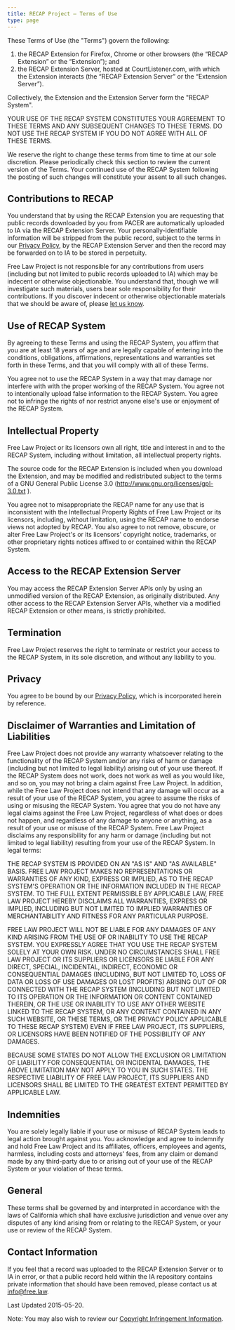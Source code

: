 ```yaml
---
title: RECAP Project — Terms of Use
type: page
---
```


These Terms of Use (the "Terms") govern the following: 

1. the RECAP Extension for Firefox, Chrome or other browsers (the “RECAP Extension” or the “Extension”); and
2. the RECAP Extension Server, hosted at CourtListener.com, with which the Extension interacts (the “RECAP Extension Server” or the “Extension Server”). 

Collectively, the Extension and the Extension Server form the "RECAP System".

YOUR USE OF THE RECAP SYSTEM CONSTITUTES YOUR AGREEMENT TO THESE TERMS AND ANY SUBSEQUENT CHANGES TO THESE TERMS. DO NOT USE THE RECAP SYSTEM IF YOU DO NOT AGREE WITH ALL OF THESE TERMS.

We reserve the right to change these terms from time to time at our sole discretion. Please periodically check this section to review the current version of the Terms. Your continued use of the RECAP System following the posting of such changes will constitute your assent to all such changes.


## Contributions to RECAP

You understand that by using the RECAP Extension you are requesting that public records downloaded by you from PACER are automatically uploaded to IA via the RECAP Extension Server. Your personally-identifiable information will be stripped from the public record, subject to the terms in our [Privacy Policy][privacy], by the RECAP Extension Server and then the record may be forwarded on to IA to be stored in perpetuity.

Free Law Project is not responsible for any contributions from users (including but not limited to public records uploaded to IA) which may be indecent or otherwise objectionable. You understand that, though we will investigate such materials, users bear sole responsibility for their contributions. If you discover indecent or otherwise objectionable materials that we should be aware of, please [let us know][c].


## Use of RECAP System

By agreeing to these Terms and using the RECAP System, you affirm that you are at least 18 years of age and are legally capable of entering into the conditions, obligations, affirmations, representations and warranties set forth in these Terms, and that you will comply with all of these Terms.

You agree not to use the RECAP System in a way that may damage nor interfere with with the proper working of the RECAP System. You agree not to intentionally upload false information to the RECAP System. You agree not to infringe the rights of nor restrict anyone else's use or enjoyment of the RECAP System.


## Intellectual Property

Free Law Project or its licensors own all right, title and interest in and to the RECAP System, including without limitation, all intellectual property rights.

The source code for the RECAP Extension is included when you download the Extension, and may be modified and redistributed subject to the terms of a GNU General Public License 3.0 (http://www.gnu.org/licenses/gpl-3.0.txt ).

You agree not to misappropriate the RECAP name for any use that is inconsistent with the Intellectual Property Rights of Free Law Project or its licensors, including, without limitation, using the RECAP name to endorse views not adopted by RECAP. You also agree to not remove, obscure, or alter Free Law Project's or its licensors' copyright notice, trademarks, or other proprietary rights notices affixed to or contained within the RECAP System.


## Access to the RECAP Extension Server

You may access the RECAP Extension Server APIs only by using an unmodified version of the RECAP Extension, as originally distributed. Any other access to the RECAP Extension Server APIs, whether via a modified RECAP Extension or other means, is strictly prohibited.


## Termination

Free Law Project reserves the right to terminate or restrict your access to the RECAP System, in its sole discretion, and without any liability to you.


## Privacy

You agree to be bound by our [Privacy Policy][privacy], which is incorporated herein by reference.


## Disclaimer of Warranties and Limitation of Liabilities

Free Law Project does not provide any warranty whatsoever relating to the functionality of the RECAP System and/or any risks of harm or damage (including but not limited to legal liability) arising out of your use thereof. If the RECAP System does not work, does not work as well as you would like, and so on, you may not bring a claim against Free Law Project. In addition, while the Free Law Project does not intend that any damage will occur as a result of your use of the RECAP System, you agree to assume the risks of using or misusing the RECAP System. You agree that you do not have any legal claims against the Free Law Project, regardless of what does or does not happen, and regardless of any damage to anyone or anything, as a result of your use or misuse of the RECAP System. Free Law Project disclaims any responsibility for any harm or damage (including but not limited to legal liability) resulting from your use of the RECAP System. In legal terms:

THE RECAP SYSTEM IS PROVIDED ON AN "AS IS" AND "AS AVAILABLE" BASIS. FREE LAW PROJECT MAKES NO REPRESENTATIONS OR WARRANTIES OF ANY KIND, EXPRESS OR IMPLIED, AS TO THE RECAP SYSTEM'S OPERATION OR THE INFORMATION INCLUDED IN THE RECAP SYSTEM. TO THE FULL EXTENT PERMISSIBLE BY APPLICABLE LAW, FREE LAW PROJECT HEREBY DISCLAIMS ALL WARRANTIES, EXPRESS OR IMPLIED, INCLUDING BUT NOT LIMITED TO IMPLIED WARRANTIES OF MERCHANTABILITY AND FITNESS FOR ANY PARTICULAR PURPOSE.

FREE LAW PROJECT WILL NOT BE LIABLE FOR ANY DAMAGES OF ANY KIND ARISING FROM THE USE OF OR INABILITY TO USE THE RECAP SYSTEM. YOU EXPRESSLY AGREE THAT YOU USE THE RECAP SYSTEM SOLELY AT YOUR OWN RISK. UNDER NO CIRCUMSTANCES SHALL FREE LAW PROJECT OR ITS SUPPLIERS OR LICENSORS BE LIABLE FOR ANY DIRECT, SPECIAL, INCIDENTAL, INDIRECT, ECONOMIC OR CONSEQUENTIAL DAMAGES (INCLUDING, BUT NOT LIMITED TO, LOSS OF DATA OR LOSS OF USE DAMAGES OR LOST PROFITS) ARISING OUT OF OR CONNECTED WITH THE RECAP SYSTEM (INCLUDING BUT NOT LIMITED TO ITS OPERATION OR THE INFORMATION OR CONTENT CONTAINED THEREIN, OR THE USE OR INABILITY TO USE ANY OTHER WEBSITE LINKED TO THE RECAP SYSTEM, OR ANY CONTENT CONTAINED IN ANY SUCH WEBSITE, OR THESE TERMS, OR THE PRIVACY POLICY APPLICABLE TO THESE RECAP SYSTEM) EVEN IF FREE LAW PROJECT, ITS SUPPLIERS, OR LICENSORS HAVE BEEN NOTIFIED OF THE POSSIBILITY OF ANY DAMAGES.

BECAUSE SOME STATES DO NOT ALLOW THE EXCLUSION OR LIMITATION OF LIABILITY FOR CONSEQUENTIAL OR INCIDENTAL DAMAGES, THE ABOVE LIMITATION MAY NOT APPLY TO YOU IN SUCH STATES. THE RESPECTIVE LIABILITY OF FREE LAW PROJECT, ITS SUPPLIERS AND LICENSORS SHALL BE LIMITED TO THE GREATEST EXTENT PERMITTED BY APPLICABLE LAW.


## Indemnities

You are solely legally liable if your use or misuse of RECAP System leads to legal action brought against you. You acknowledge and agree to indemnify and hold Free Law Project and its affiliates, officers, employees and agents, harmless, including costs and attorneys' fees, from any claim or demand made by any third-party due to or arising out of your use of the RECAP System or your violation of these terms.


## General

These terms shall be governed by and interpreted in accordance with the laws of California which shall have exclusive jurisdiction and venue over any disputes of any kind arising from or relating to the RECAP System, or your use or review of the RECAP System.

## Contact Information

If you feel that a record was uploaded to the RECAP Extension Server or to IA in error, or that a public record held within the IA repository contains private information that should have been removed, please contact us at info@free.law.

Last Updated 2015-05-20.

Note: You may also wish to review our [Copyright Infringement Information][dmca].

[privacy]: /recap/privacy-policy/
[dmca]: /recap/dmca/
[c]: /contact/
